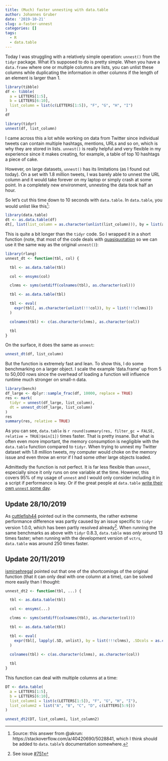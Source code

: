```yaml
---
title: (Much) faster unnesting with data.table
author: Johannes Gruber
date: '2019-10-21'
slug: a-faster-unnest
categories: []
tags:
  - R
  - data.table
---
```


Today I was struggling with a relatively simple operation: `unnest()` from the `tidyr` package. What it's supposed to do is pretty simple. When you have a `data.frame` where one or multiple columns are lists, you can unlist these columns while duplicating the information in other columns if the length of an element is larger than 1.

```r
library(tibble)
df <- tibble(
  a = LETTERS[1:5],
  b = LETTERS[6:10],
  list_column = list(c(LETTERS[1:5]), "F", "G", "H", "I")
)
df
```

```r
library(tidyr)
unnest(df, list_column)
```

I came across this a lot while working on data from Twitter since individual tweets can contain multiple hashtags, mentions, URLs and so on, which is why they are stored in lists. `unnest()` is really helpful and very flexible in my experience since it makes creating, for example, a table of top 10 hashtags a piece of cake.

However, on large datasets, `unnest()` has its limitations (as I found out today). On a set with 1.8 million tweets, I was barely able to unnest the URL column and it would take forever on my laptop or simply crash at some point. In a completely new environment, unnesting the data took half an hour.

So let's cut this time down to 10 seconds with `data.table`. In `data.table`, you would unlist like this^[Source: this answer from @akrun: https://stackoverflow.com/a/40420690/5028841, which I think should be added to `data.table`'s documentation somewhere.]:

```r
library(data.table)
dt <- as.data.table(df)
dt[, list(list_column = as.character(unlist(list_column))), by = list(a, b)]
```

This is quite a bit longer than the `tidyr` code. So I wrapped it in a short function (note, that most of the code deals with [quasiquotation](https://adv-r.hadley.nz/quasiquotation.html) so we can use it the same way as the original `unnest()`):

```r
library(rlang)
unnest_dt <- function(tbl, col) {

  tbl <- as.data.table(tbl)

  col <- ensyms(col)

  clnms <- syms(setdiff(colnames(tbl), as.character(col)))

  tbl <- as.data.table(tbl)

  tbl <- eval(
    expr(tbl[, as.character(unlist(!!!col)), by = list(!!!clnms)])
  )

  colnames(tbl) <- c(as.character(clnms), as.character(col))

  tbl
}
```

On the surface, it does the same as `unnest`:

```r
unnest_dt(df, list_column)
```

But the function is extremely fast and lean. To show this, I do some benchmarking on a larger object. I scale the example 'data.frame' up from 5 to 50,000 rows since the overhead of loading a function will influence runtime much stronger on small-n data.

```r
library(bench)
df_large <- dplyr::sample_frac(df, 10000, replace = TRUE)
res <- mark(
  tidyr = unnest(df_large, list_column),
  dt = unnest_dt(df_large, list_column)
)
res
summary(res, relative = TRUE)
```

As you can see, `data.table` is `r round(summary(res, filter_gc = FALSE, relative = TRUE)$min[1])` times faster. That is pretty insane. But what is often even more important, the memory consumption is negligible with the `data.table` function compared to `tidyr`. When trying to unnest my Twitter dataset with 1.8 million tweets, my computer would choke on the memory issue and even throw an error if I had some other large objects loaded.

Admittedly the function is not perfect. It is far less flexible than `unnest`, especially since it only runs on one variable at the time. However, this covers 95% of my usage of `unnest` and I would only consider including it in a script if performance is key. Or if the great people at `data.table` [write their own `unnest` some day](https://github.com/Rdatatable/data.table/issues/2146).

## Update 28/10/2019

As [cuttlefish44](https://github.com/cuttlefish44) pointed out in the comments, the rather extreme performance difference was partly caused by an issue specific to `tidyr` version 1.0.0, which has been partly resolved already^[See issue  [#751](https://github.com/tidyverse/tidyr/issues/751)]. When running the same benchmarks as above with `tidyr` 0.8.3, `data.table` was *only* around 13 times faster; when running with the development version of `vctrs`, `data.table` was around 250 times faster.

## Update 20/11/2019

[ismirsehregal](https://github.com/ismirsehregal) pointed out that one of the shortcomings of the original function (that it can only deal with one column at a time), can be solved more easily than I thought:

```r
unnest_dt2 <- function(tbl, ...) {

  tbl <- as.data.table(tbl)

  col <- ensyms(...)

  clnms <- syms(setdiff(colnames(tbl), as.character(col)))

  tbl <- as.data.table(tbl)

  tbl <- eval(
    expr(tbl[, lapply(.SD, unlist), by = list(!!!clnms), .SDcols = as.character(col)])
  )
  
  colnames(tbl) <- c(as.character(clnms), as.character(col))

  tbl
}
```

This function can deal with multiple columns at a time:

```r
DT <- data.table(
  a = LETTERS[1:5],
  b = LETTERS[6:10],
  list_column1 = list(c(LETTERS[1:5]), "F", "G", "H", "I"),
  list_column2 = list("A", "B", "C", "D", c(LETTERS[5:9]))
)

unnest_dt2(DT, list_column1, list_column2)
```
